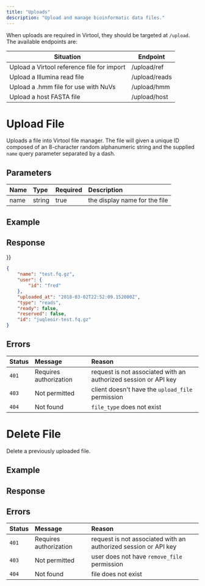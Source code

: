 ```yaml
---
title: "Uploads"
description: "Upload and manage bioinformatic data files."
---
```


When uploads are required in Virtool, they should be targeted at ``/upload``. The available endpoints are:

| Situation                                  | Endpoint      |
| ------------------------------------------ | ------------- |
| Upload a Virtool reference file for import | /upload/ref   |
| Upload a Illumina read file                | /upload/reads |
| Upload a .hmm file for use with NuVs       | /upload/hmm   |
| Upload a host FASTA file                   | /upload/host  |

# Upload File

<Permission name="upload_file" />

Uploads a file into Virtool file manager. The file will given a unique ID composed of an 8-character random alphanumeric string and the supplied ``name`` query parameter separated by a dash.

<Endpoint method="POST" path="/upload/:file_type" />

## Parameters

| Name | Type   | Required | Description                   |
| :--- | :----- | :------- | :---------------------------- |
| name | string | true     | the display name for the file |

## Example

<Request method="POST" path="/upload/reads?name=test.fq.gz" />

## Response

<Response status="201 Created" location="/api/files/juqleoir-test.fq.gz" >}}

```json
{
	"name": "test.fq.gz",
	"user": {
		"id": "fred"
	},
	"uploaded_at": "2018-03-02T22:52:09.152000Z",
	"type": "reads",
	"ready": false,
	"reserved": false,
	"id": "juqleoir-test.fq.gz"
}
```

</Response>

## Errors

| Status | Message                | Reason                                                          |
| :----- | :--------------------- | :-------------------------------------------------------------- |
| `401`  | Requires authorization | request is not associated with an authorized session or API key |
| `403`  | Not permitted          | client doesn't have the `upload_file` permission                |
| `404`  | Not found              | `file_type` does not exist                                      |


# Delete File

<Permission name="delete_file" />

Delete a previously uploaded file.

<Endpoint method="DELETE" path="/api/files/:id" />

## Example
<Request method="DELETE" path="/api/files/juqleoir-test.fq.gz" />

## Response

<Response status="204 No content" />

## Errors

| Status | Message                | Reason                                                          |
| :----- | :--------------------- | :-------------------------------------------------------------- |
| `401`  | Requires authorization | request is not associated with an authorized session or API key |
| `403`  | Not permitted          | user does not have `remove_file` permission                     |
| `404`  | Not found              | file does not exist                                             |
